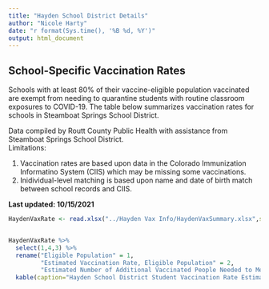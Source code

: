 ```yaml
---
title: "Hayden School District Details"
author: "Nicole Harty"
date: "r format(Sys.time(), '%B %d, %Y')"
output: html_document
---
```


## School-Specific Vaccination Rates  

Schools with at least 80% of their vaccine-eligible population vaccinated are exempt from needing to quarantine students with routine classroom exposures to COVID-19. The table below summarizes vaccination rates for schools in Steamboat Springs School District.  

Data compiled by Routt County Public Health with assistance from Steamboat Springs School District.  				
Limitations:  

1. Vaccination rates are based upon data in the Colorado Immunization Informatino System (CIIS) which may be missing some vaccinations.  
2. Inidividual-level matching is based upon name and date of birth match between school records and CIIS.				

**Last updated: 10/15/2021**

```r
HaydenVaxRate <- read.xlsx("../Hayden Vax Info/HaydenVaxSummary.xlsx",sep.names = " ")


HaydenVaxRate %>% 
  select(1,4,3) %>%
  rename("Eligible Population" = 1,
         "Estimated Vaccination Rate, Eligible Population" = 2,
         "Estimated Number of Additional Vaccinated People Needed to Meet 80% Goal" = 3) %>%
  kable(caption="Hayden School District Student Vaccination Rate Estimates")

```
